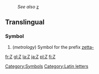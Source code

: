 : ''See also'' [[z]]
==Translingual==
===Symbol===

#(''metrology'') Symbol for the prefix [[zetta-]]

[[Category:Symbols]]
[[Category:Latin letters]]

[[fr:Z]]
[[gl:Z]]
[[la:Z]]
[[ja:Z]]
[[pl:Z]]
[[fi:Z]]